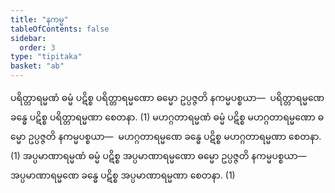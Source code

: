 ```yaml
---
title: "နကမ္မ"
tableOfContents: false
sidebar:
  order: 3
type: "tipitaka"
basket: "ab"
---
```



<DynamicBreadcrumb />

<Division number="7">

<Paragraph number="2172">
ပရိတ္တာရမ္မဏံ ဓမ္မံ ပဋိစ္စ ပရိတ္တာရမ္မဏော ဓမ္မော ဥပ္ပဇ္ဇတိ နကမ္မပစ္စယာ—  ပရိတ္တာရမ္မဏေ ခန္ဓေ ပဋိစ္စ ပရိတ္တာရမ္မဏာ စေတနာ. (1)
</Paragraph>

<Paragraph number="2173">
မဟဂ္ဂတာရမ္မဏံ ဓမ္မံ ပဋိစ္စ မဟဂ္ဂတာရမ္မဏော ဓမ္မော ဥပ္ပဇ္ဇတိ နကမ္မပစ္စယာ—  မဟဂ္ဂတာရမ္မဏေ ခန္ဓေ ပဋိစ္စ မဟဂ္ဂတာရမ္မဏာ စေတနာ. (1)
</Paragraph>

<Paragraph number="2174">
အပ္ပမာဏာရမ္မဏံ ဓမ္မံ ပဋိစ္စ အပ္ပမာဏာရမ္မဏော ဓမ္မော ဥပ္ပဇ္ဇတိ နကမ္မပစ္စယာ—  အပ္ပမာဏာရမ္မဏေ ခန္ဓေ ပဋိစ္စ အပ္ပမာဏာရမ္မဏာ စေတနာ. (1)
</Paragraph>
</Division>